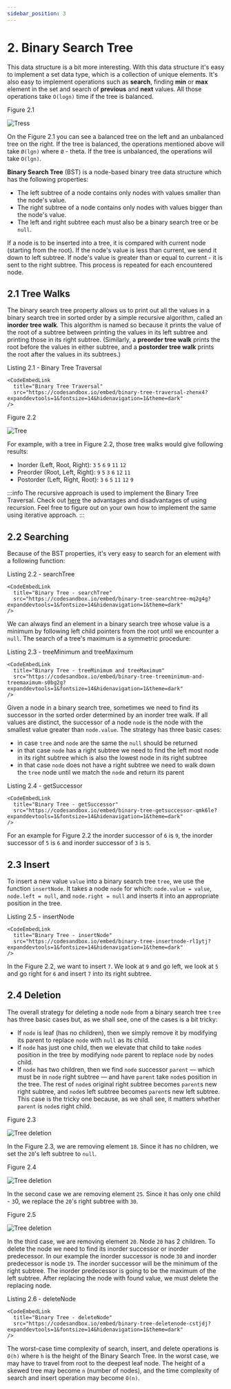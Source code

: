 ```yaml
---
sidebar_position: 3
---
```


# 2. Binary Search Tree

This data structure is a bit more interesting. With this data structure it's easy to implement a set data type, which is a collection of unique elements. It's also easy to implement operations such as **search**, finding **min** or **max** element in the set and search of **previous** and **next** values. All those operations take `O(logn)` time if the tree is balanced.

Figure 2.1

![Tress](img/trees.jpg)

On the Figure 2.1 you can see a balanced tree on the left and an unbalanced tree on the right. If the tree is balanced, the operations mentioned above will take `Ø(lgn)` where `Ø` - theta. If the tree is unbalanced, the operations will take `O(lgn)`.

**Binary Search Tree** (BST) is a node-based binary tree data structure which has the following properties:
- The left subtree of a node contains only nodes with values smaller than the node's value.
- The right subtree of a node contains only nodes with values bigger than the node's value.
- The left and right subtree each must also be a binary search tree or be `null`.

If a node is to be inserted into a tree, it is compared with current node (starting from the root). If the node's value is less than current, we send it down to left subtree. If node's value is greater than or equal to current - it is sent to the right subtree. This process is repeated for each encountered node.

## 2.1 Tree Walks

The binary search tree property allows us to print out all the values in a binary search tree in sorted order by a simple recursive algorithm, called an **inorder tree walk**. This algorithm is named so because it prints the value of the root of a subtree between printing the values in its left subtree and printing those in its right subtree. (Similarly, a **preorder tree walk** prints the root before the values in either subtree, and a **postorder tree walk** prints the root after the values in its subtrees.)

Listing 2.1 - Binary Tree Traversal

````mdx-code-block
<CodeEmbedLink
  title="Binary Tree Traversal"
  src="https://codesandbox.io/embed/binary-tree-traversal-zhenx4?expanddevtools=1&fontsize=14&hidenavigation=1&theme=dark"
/>
````

Figure 2.2

![Tree](img/tree1.jpg)

For example, with a tree in Figure 2.2, those tree walks would give following results:
- Inorder (Left, Root, Right): `3` `5` `6` `9` `11` `12`
- Preorder (Root, Left, Right): `9` `5` `3` `6` `12` `11`
- Postorder (Left, Right, Root): `3` `6` `5` `11` `12` `9`

:::info
The recursive approach is used to implement the Binary Tree Traversal. Check out [here](https://www.collegenote.net/curriculum/data-structures-and-algorithms/41/454/) the advantages and disadvantages of using recursion. Feel free to figure out on your own how to implement the same using iterative approach.
:::

## 2.2 Searching

Because of the BST properties, it's very easy to search for an element with a following function:

Listing 2.2 - searchTree

````mdx-code-block
<CodeEmbedLink
  title="Binary Tree - searchTree"
  src="https://codesandbox.io/embed/binary-tree-searchtree-mq2g4g?expanddevtools=1&fontsize=14&hidenavigation=1&theme=dark"
/>
````

We can always find an element in a binary search tree whose value is a minimum by following left child pointers from the root until we encounter a `null`. The search of a tree's maximum is a symmetric procedure:

Listing 2.3 - treeMinimum and treeMaximum

````mdx-code-block
<CodeEmbedLink
  title="Binary Tree - treeMinimum and treeMaximum"
  src="https://codesandbox.io/embed/binary-tree-treeminimum-and-treemaximum-s0bg2g?expanddevtools=1&fontsize=14&hidenavigation=1&theme=dark"
/>
````

Given a node in a binary search tree, sometimes we need to find its successor in the sorted order determined by an inorder tree walk. If all values are distinct, the successor of a node `node` is the node with the smallest value greater than `node.value`. The strategy has three basic cases:
- in case `tree` and `node` are the same the `null` should be returned
- in that case `node` has a right subtree we need to find the left most node in its right subtree which is also the lowest node in its right subtree
- in that case `node` does not have a right subtree we need to walk down the `tree` node until we match the `node` and return its parent

Listing 2.4 - getSuccessor

````mdx-code-block
<CodeEmbedLink
  title="Binary Tree - getSuccessor"
  src="https://codesandbox.io/embed/binary-tree-getsuccessor-qmk6le?expanddevtools=1&fontsize=14&hidenavigation=1&theme=dark"
/>
````

For an example for Figure 2.2 the inorder successor of `6` is `9`, the inorder successor of `5` is `6` and inorder successor of `3` is `5`.

## 2.3 Insert

To insert a new value `value` into a binary search tree `tree`, we use the function `insertNode`. It takes a node `node` for which: `node.value = value`, `node.left = null`, and `node.right = null` and inserts it into an appropriate position in the tree.

Listing 2.5 - insertNode

````mdx-code-block
<CodeEmbedLink
  title="Binary Tree - insertNode"
  src="https://codesandbox.io/embed/binary-tree-insertnode-rl1ytj?expanddevtools=1&fontsize=14&hidenavigation=1&theme=dark"
/>
````

In the Figure 2.2, we want to insert `7`. We look at `9` and go left, we look at `5` and go right for `6` and insert `7` into its right subtree.

## 2.4 Deletion

The overall strategy for deleting a node `node` from a binary search tree `tree` has three basic cases but, as we shall see, one of the cases is a bit tricky:
- If `node` is leaf (has no children), then we simply remove it by modifying its parent to replace `node` with `null` as its child.
- If `node` has just one child, then we elevate that child to take `node`s position in the tree by modifying `node` parent to replace `node` by `node`s child.
- If `node` has two children, then we find `node` successor `parent` — which must be in `node` right subtree — and have `parent` take `node`s position in the tree. The rest of `node`s original right subtree becomes `parent`s new right subtree, and `node`s left subtree becomes `parent`s new left subtree. This case is the tricky one because, as we shall see, it matters whether `parent` is `node`s right child.

Figure 2.3

![Tree deletion](img/node_deletion_from_tree1.jpg)

In the Figure 2.3, we are removing element `18`. Since it has no children, we set the `20`'s left subtree to `null`.

Figure 2.4

![Tree deletion](img/node_deletion_from_tree2.jpg)

In the second case we are removing element `25`. Since it has only one child - `3`0, we replace the `20`'s right subtree with `30`.

Figure 2.5

![Tree deletion](img/node_deletion_from_tree3.jpg)

In the third case, we are removing element `20`. Node `20` has 2 children. To delete the node we need to find its inorder successor or inorder predecessor. In our example the inorder successor is node `30` and inorder predecessor is node `19`. The inorder successor will be the minimum of the right subtree. The inorder predecessor is going to be the maximum of the left subtree. After replacing the node with found value, we must delete the replacing node.

Listing 2.6 - deleteNode

````mdx-code-block
<CodeEmbedLink
  title="Binary Tree - deleteNode"
  src="https://codesandbox.io/embed/binary-tree-deletenode-cstjdj?expanddevtools=1&fontsize=14&hidenavigation=1&theme=dark"
/>
````

The worst-case time complexity of search, insert, and delete operations is `O(h)` where `h` is the height of the Binary Search Tree. In the worst case, we may have to travel from root to the deepest leaf node. The height of a skewed tree may become `n` (number of nodes), and the time complexity of search and insert operation may become `O(n)`.
